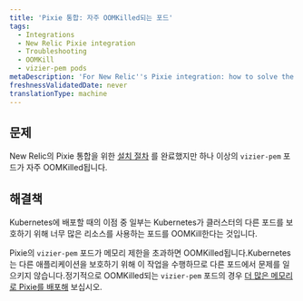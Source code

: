 ```yaml
---
title: 'Pixie 통합: 자주 OOMKilled되는 포드'
tags:
  - Integrations
  - New Relic Pixie integration
  - Troubleshooting
  - OOMKill
  - vizier-pem pods
metaDescription: 'For New Relic''s Pixie integration: how to solve the problem of vizier-pem pods being OOMKilled.'
freshnessValidatedDate: never
translationType: machine
---
```


## 문제

New Relic의 Pixie 통합을 위한 [설치 절차](/docs/kubernetes-pixie/auto-telemetry-pixie/install-auto-telemetry-pixie) 를 완료했지만 하나 이상의 `vizier-pem` 포드가 자주 OOMKilled됩니다.

## 해결책

Kubernetes에 배포할 때의 이점 중 일부는 Kubernetes가 클러스터의 다른 포드를 보호하기 위해 너무 많은 리소스를 사용하는 포드를 OOMKill한다는 것입니다.

Pixie의 `vizier-pem` 포드가 메모리 제한을 초과하면 OOMKilled됩니다.Kubernetes는 다른 애플리케이션을 보호하기 위해 이 작업을 수행하므로 다른 포드에서 문제를 일으키지 않습니다.정기적으로 OOMKilled되는 `vizier-pem` 포드의 경우 [더 많은 메모리로 Pixie를 배포해](/docs/kubernetes-pixie/auto-telemetry-pixie/advanced-configuration/manage-pixie-memory#set-memory-limit) 보십시오.
